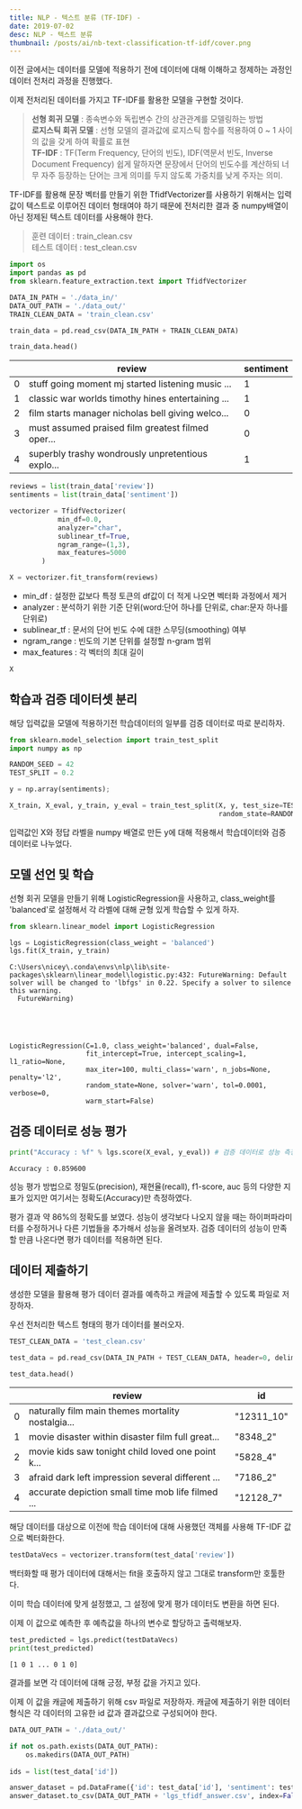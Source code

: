 ```yaml
---
title: NLP - 텍스트 분류 (TF-IDF) -
date: 2019-07-02
desc: NLP - 텍스트 분류
thumbnail: /posts/ai/nb-text-classification-tf-idf/cover.png
---
```


이전 글에서는 데이터를 모델에 적용하기 전에 데이터에 대해 이해하고 정제하는 과정인 데이터 전처리 과정을 진행했다. 

이제 전처리된 데이터를 가지고 TF-IDF를 활용한 모델을 구현할 것이다.

> **선형 회귀 모델** : 종속변수와 독립변수 간의 상관관계를 모델링하는 방법<br/>
> **로지스틱 회귀 모델** : 선형 모델의 결과값에 로지스틱 함수를 적용하여 0 ~ 1 사이의 값을 갖게 하여 확률로 표현<br/>
> **TF-IDF** : TF(Term Frequency, 단어의 빈도), IDF(역문서 빈도, Inverse Document Frequency) 쉽게 말하자면 문장에서 단어의 빈도수를 계산하되 너무 자주 등장하는 단어는 크게 의미를 두지 않도록 가중치를 낮게 주자는 의미.

TF-IDF를 활용해 문장 벡터를 만들기 위한 TfidfVectorizer를 사용하기 위해서는 입력값이 텍스트로 이루어진 데이터 형태여야 하기 때문에 전처리한 결과 중 numpy배열이 아닌 정제된 텍스트 데이터를 사용해야 한다.

>훈련 데이터 : train_clean.csv<br/>
>테스트 데이터 : test_clean.csv


```python
import os
import pandas as pd
from sklearn.feature_extraction.text import TfidfVectorizer
```


```python
DATA_IN_PATH = './data_in/'
DATA_OUT_PATH = './data_out/'
TRAIN_CLEAN_DATA = 'train_clean.csv'
```


```python
train_data = pd.read_csv(DATA_IN_PATH + TRAIN_CLEAN_DATA)
```


```python
train_data.head()
```

| | review | sentiment |
|-|-|-|
| 0 | stuff going moment mj started listening music ... | 1 |
| 1 | classic war worlds timothy hines entertaining ... | 1 |
| 2 | film starts manager nicholas bell giving welco... | 0 |
| 3 | must assumed praised film greatest filmed oper... | 0 |
| 4 | superbly trashy wondrously unpretentious explo... | 1 |


```python
reviews = list(train_data['review'])
sentiments = list(train_data['sentiment'])

vectorizer = TfidfVectorizer(
            min_df=0.0,
            analyzer="char",
            sublinear_tf=True,
            ngram_range=(1,3),
            max_features=5000
        )

X = vectorizer.fit_transform(reviews)
```

- min_df : 설정한 값보다 특정 토큰의 df값이 더 적게 나오면 벡터화 과정에서 제거
- analyzer : 분석하기 위한 기준 단위(word:단어 하나를 단위로, char:문자 하나를 단위로)
- sublinear_tf : 문서의 단어 빈도 수에 대한 스무딩(smoothing) 여부
- ngram_range : 빈도의 기본 단위를 설정할 n-gram 범위
- max_features : 각 벡터의 최대 길이


```python
X
```


## 학습과 검증 데이터셋 분리
해당 입력값을 모델에 적용하기전 학습데이터의 일부를 검증 데이터로 따로 분리하자.


```python
from sklearn.model_selection import train_test_split
import numpy as np

RANDOM_SEED = 42
TEST_SPLIT = 0.2

y = np.array(sentiments);

X_train, X_eval, y_train, y_eval = train_test_split(X, y, test_size=TEST_SPLIT, 
                                                    random_state=RANDOM_SEED)
```

입력값인 X와 정답 라벨을 numpy 배열로 만든 y에 대해 적용해서 학습데이터와 검증데이터로 나누었다.

## 모델 선언 및 학습

선형 회귀 모델을 만들기 위해 LogisticRegression을 사용하고, class_weight를 'balanced'로 설정해서 각 라벨에 대해 균형 있게 학습할 수 있게 하자.


```python
from sklearn.linear_model import LogisticRegression

lgs = LogisticRegression(class_weight = 'balanced')
lgs.fit(X_train, y_train)
```

    C:\Users\nicey\.conda\envs\nlp\lib\site-packages\sklearn\linear_model\logistic.py:432: FutureWarning: Default solver will be changed to 'lbfgs' in 0.22. Specify a solver to silence this warning.
      FutureWarning)
    




    LogisticRegression(C=1.0, class_weight='balanced', dual=False,
                       fit_intercept=True, intercept_scaling=1, l1_ratio=None,
                       max_iter=100, multi_class='warn', n_jobs=None, penalty='l2',
                       random_state=None, solver='warn', tol=0.0001, verbose=0,
                       warm_start=False)



## 검증 데이터로 성능 평가


```python
print("Accuracy : %f" % lgs.score(X_eval, y_eval)) # 검증 데이터로 성능 측정
```

    Accuracy : 0.859600
    

성능 평가 방법으로 정밀도(precision), 재현율(recall), f1-score, auc 등의 다양한 지표가 있지만 여기서는 정확도(Accuracy)만 측정하였다.

평가 결과 약 86%의 정확도를 보였다. 성능이 생각보다 나오지 않을 때는 하이퍼파라미터를 수정하거나 다른 기법들을 추가해서 성능을 올려보자. 검증 데이터의 성능이 만족할 만큼 나온다면 평가 데이터를 적용하면 된다.

## 데이터 제출하기

생성한 모델을 활용해 평가 데이터 결과를 예측하고 캐글에 제출할 수 있도록 파일로 저장하자.

우선 전처리한 텍스트 형태의 평가 데이터를 불러오자.


```python
TEST_CLEAN_DATA = 'test_clean.csv'

test_data = pd.read_csv(DATA_IN_PATH + TEST_CLEAN_DATA, header=0, delimiter=",")
```


```python
test_data.head()
```


| | review | id |
|-|-|-|
| 0 | naturally film main themes mortality nostalgia... | "12311_10" |
| 1 | movie disaster within disaster film full great... | "8348_2" |
| 2 | movie kids saw tonight child loved one point k... | "5828_4" |
| 3 | afraid dark left impression several different ... | "7186_2" |
| 4 | accurate depiction small time mob life filmed ... | "12128_7" |


해당 데이터를 대상으로 이전에 학습 데이터에 대해 사용했던 객체를 사용해 TF-IDF 값으로 벡터화한다.


```python
testDataVecs = vectorizer.transform(test_data['review'])
```

백터화할 때 평가 데이터에 대해서는 fit을 호출하지 않고 그대로 transform만 호툴한다.

이미 학습 데이터에 맞게 설정했고, 그 설정에 맞게 평가 데이터도 변환을 하면 된다.

이제 이 값으로 예측한 후 예측값을 하나의 변수로 할당하고 출력해보자.


```python
test_predicted = lgs.predict(testDataVecs)
print(test_predicted)
```

    [1 0 1 ... 0 1 0]
    

결과를 보면 각 데이터에 대해 긍정, 부정 값을 가지고 있다.

이제 이 값을 캐글에 제출하기 위해 csv 파일로 저장하자. 캐글에 제출하기 위한 데이터 형식은 각 데이터의 고유한 id 값과 결과값으로 구성되어야 한다.


```python
DATA_OUT_PATH = './data_out/'

if not os.path.exists(DATA_OUT_PATH):
    os.makedirs(DATA_OUT_PATH)
    
ids = list(test_data['id'])

answer_dataset = pd.DataFrame({'id': test_data['id'], 'sentiment': test_predicted})
answer_dataset.to_csv(DATA_OUT_PATH + 'lgs_tfidf_answer.csv', index=False, quoting=3)
```